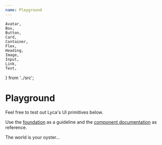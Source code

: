 ```yaml
---
name: Playground
---
```


    Avatar,
    Box,
    Button,
    Card,
    Container,
    Flex,
    Heading,
    Image,
    Input,
    Link,
    Text,
} from '../src';

# Playground

Feel free to test out Lyca's UI primitives below.

Use the [foundation](/guidelines) as a guideline and the [component documentation](/avatar) as reference.

<Playground>
    <Text textAlign="center">The world is your oyster...</Text>
</Playground>
